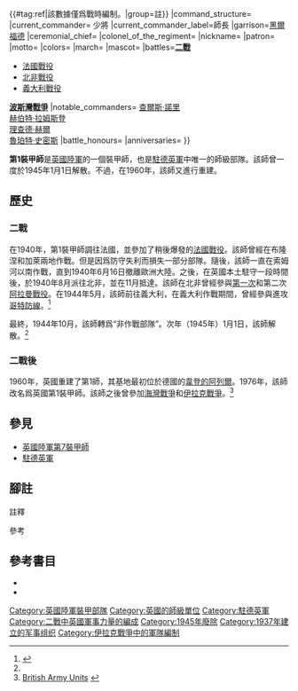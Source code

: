 {{Infobox military unit
|unit_name=第1裝甲師
|image=
|caption=第1裝甲師徽
|dates=1937-1945<br />1960-
|country={{UK}}
|allegiance=
|branch={{flagicon image|Flag of the British Army (1938-present).svg}} [[英國陸軍|英國陸軍]]
|type=師級裝甲部隊
|role=
|size='''二戰時'''<br />14,964人<ref>Joslen, p. 129</ref><br />343輛坦克{{#tag:ref|63輛輕型坦克, 205輛中型坦克， 24輛近程支援坦克，25輛防空坦克，8輛炮兵觀察坦克。<ref>Joslen, p. 9</ref>|group=註}}{{#tag:ref|該數據僅爲戰時編制。|group=註}}
|command_structure=
|current_commander= {{Link-en|雷夫·伍迪西|Ralph Wooddisse}}少將
|current_commander_label=師長
|garrison={{GER}}[[黑爾福德|黑爾福德]]
|ceremonial_chief=
|colonel_of_the_regiment=
|nickname=
|patron=
|motto=
|colors=
|march=
|mascot=
|battles='''[[二戰|二戰]]'''
* [[法國戰役|法國戰役]]
* [[北非戰役|北非戰役]]
* [[義大利戰役|義大利戰役]]

'''[[波斯灣戰爭|波斯灣戰爭]]'''
|notable_commanders= [[查爾斯·諾里|查爾斯·諾里]]<br />[[赫伯特·拉姆斯登|赫伯特·拉姆斯登]]<br />[[理查德·赫爾|理查德·赫爾]]<br/>[[魯珀特·史密斯|魯珀特·史密斯]]
|battle_honours=
|anniversaries=
}}

'''第1裝甲師'''是[[英國陸軍|英國陸軍]]的一個裝甲師，也是[[駐德英軍|駐德英軍]]中唯一的師級部隊。該師曾一度於1945年1月1日解散。不過，在1960年，該師又進行重建。

== 歷史 ==
=== 二戰 ===
在1940年，第1裝甲師調往法國，並參加了稍後爆發的[[法國戰役|法國戰役]]。該師曾經在布隆涅和加萊兩地作戰。但是因爲防守失利而損失一部分部隊。隨後，該師一直在索姆河以南作戰，直到1940年6月16日撤離歐洲大陸。之後，在英國本土駐守一段時間後，於1940年8月派往北非，並在11月抵達。該師在北非曾經參與[[第一次阿拉曼戰役|第一次]]和第二次[[阿拉曼戰役|阿拉曼戰役]]。在1944年5月，該師前往義大利，在義大利作戰期間，曾經參與進攻[[哥特防線|哥特防線]]。<ref name=R22> {{Cite book | author =David Porter著 卡米柚子譯| title = 鋼鐵雄獅 西線盟軍坦克| location = TW| publisher = 楓書坊 | date =  |pages = p178| ISBN =978-986-6326-28-8 | language = zh-hant }} </ref>

最終，1944年10月，該師轉爲“非作戰部隊”。次年（1945年）1月1日，該師解散。<ref name=R22/>

=== 二戰後 ===
1960年，英國重建了第1師，其基地最初位於德國的[[韋登的阿列爾|韋登的阿列爾]]。1976年，該師改名爲英國第1裝甲師。該師之後曾參加[[海灣戰爭|海灣戰爭]]和[[伊拉克戰爭|伊拉克戰爭]]。<ref name=units>[http://british-army-units1945on.co.uk/1_Division.aspx British Army Units] {{webarchive|url=https://web.archive.org/web/20111007193843/http://british-army-units1945on.co.uk/1_Division.aspx |date=2011-10-07 }}</ref>


== 參見 ==
* [[英國陸軍第7裝甲師|英國陸軍第7裝甲師]]
* [[駐德英軍|駐德英軍]]

== 腳註 ==
;註釋
{{reflist|group=註}}
;參考
{{reflist}}

== 參考書目 ==
* {{cite book|first=Lieutenant-Colonel H.F|last=Joslen|coauthors=|title=Orders Of Battle Second World War 1939–1945|publisher=Naval & Military Press Ltd|year=1960|origyear=1960|isbn=978-1-84342-474-1}}
* {{cite book|first=Mike|last=Chappell|title=British battle insignia, volume 2|publisher=Osprey|year=1986|origyear=1986|url=http://books.google.co.uk/books?id=1zgPD8G467QC&pg=PA12&lpg=PA12&dq=%221st+armoured+division%22+mobile+division#v=onepage&q=%221st%20armoured%20division%22%20mobile%20division&f=false|isbn=978-0-85045-727-8|deadurl=yes|archiveurl=https://web.archive.org/web/20140224172811/http://books.google.co.uk/books?id=1zgPD8G467QC&pg=PA12&lpg=PA12&dq=%221st+armoured+division%22+mobile+division#v=onepage&q=%221st%20armoured%20division%22%20mobile%20division&f=false|archivedate=2014-02-24}}

[[Category:英國陸軍裝甲部隊|Category:英國陸軍裝甲部隊]]
[[Category:英國的師級單位|Category:英國的師級單位]]
[[Category:駐德英軍|Category:駐德英軍]]
[[Category:二戰中英國軍事力量的編成|Category:二戰中英國軍事力量的編成]]
[[Category:1945年廢除|Category:1945年廢除]]
[[Category:1937年建立的军事组织|Category:1937年建立的军事组织]]
[[Category:伊拉克戰爭中的軍隊編制|Category:伊拉克戰爭中的軍隊編制]]